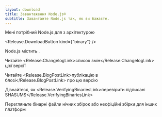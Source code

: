 ```yaml
---
layout: download
title: Завантаження Node.js®
subtitle: Завантажте Node.js так, як ви бажаєте.
---
```


<section>
Мені потрібний Node.js <Release.VersionDropdown /> для <Release.OperatingSystemDropdown /> з архітектурою <Release.BitnessDropdown />

<Release.DownloadButton kind={"binary"} />
</section>

<section>
Node.js містить <Release.NpmLink />.

Читайте <Release.ChangelogLink>список змін</Release.ChangelogLink> цієї версії

Читайте <Release.BlogPostLink>публікацію в блозі</Release.BlogPostLink> про цю версію

Дізнайтеся, як <Release.VerifyingBinariesLink>перевірити підписані SHASUMS</Release.VerifyingBinariesLink>

Перегляньте бінарні файли <LinkWithArrow href="https://nodejs.org/download/nightly/">нічних збірок</LinkWithArrow> або <LinkWithArrow href="https://unofficial-builds.nodejs.org/download/">неофіційні збірки</LinkWithArrow> для інших платформ
</section>

